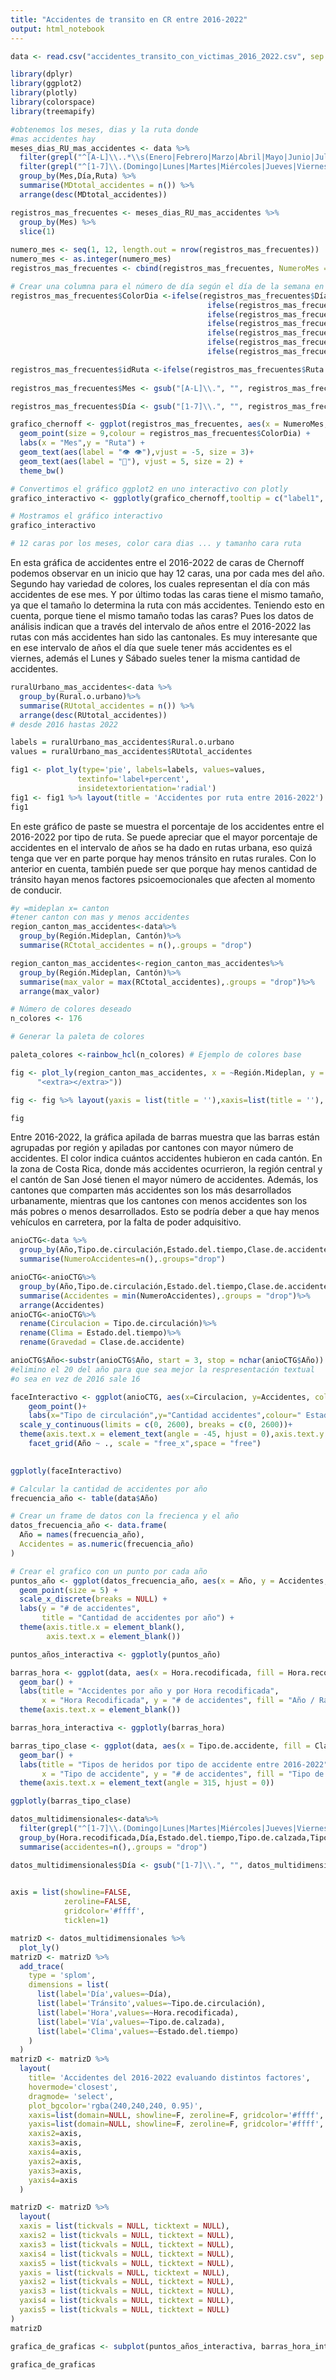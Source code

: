 ```yaml
---
title: "Accidentes de transito en CR entre 2016-2022"
output: html_notebook
---
```


```r
data <- read.csv("accidentes_transito_con_victimas_2016_2022.csv", sep = ";")
```

```r
library(dplyr)
library(ggplot2)
library(plotly)
library(colorspace)
library(treemapify)
```

```r
#obtenemos los meses, dias y la ruta donde
#mas accidentes hay
meses_dias_RU_mas_accidentes <- data %>%
  filter(grepl("^[A-L]\\..*\\s(Enero|Febrero|Marzo|Abril|Mayo|Junio|Julio|Agosto|Setiembre|Octubre|Noviembre|Diciembre)$", Mes)) %>%
  filter(grepl("^[1-7]\\.(Domingo|Lunes|Martes|Miércoles|Jueves|Viernes|Sábado)$", Día)) %>%
  group_by(Mes,Día,Ruta) %>%
  summarise(MDtotal_accidentes = n()) %>%
  arrange(desc(MDtotal_accidentes))

registros_mas_frecuentes <- meses_dias_RU_mas_accidentes %>%
  group_by(Mes) %>%
  slice(1)
  
numero_mes <- seq(1, 12, length.out = nrow(registros_mas_frecuentes))
numero_mes <- as.integer(numero_mes)
registros_mas_frecuentes <- cbind(registros_mas_frecuentes, NumeroMes = numero_mes)

# Crear una columna para el número de día según el día de la semana en registros_mas_frecuentes
registros_mas_frecuentes$ColorDia <-ifelse(registros_mas_frecuentes$Día == "1.Domingo", "blue",
                                            ifelse(registros_mas_frecuentes$Día == "2.Lunes", "red",
                                            ifelse(registros_mas_frecuentes$Día == "3.Martes", "yellow",
                                            ifelse(registros_mas_frecuentes$Día == "4.Miércoles", "cyan",
                                            ifelse(registros_mas_frecuentes$Día == "5.Jueves", "darkgreen",
                                            ifelse(registros_mas_frecuentes$Día == "6.Viernes", "brown",
                                            ifelse(registros_mas_frecuentes$Día == "7.Sábado", "black", NA)))))))

registros_mas_frecuentes$idRuta <-ifelse(registros_mas_frecuentes$Ruta == "Cantonal", 1)
                                          
registros_mas_frecuentes$Mes <- gsub("[A-L]\\.", "", registros_mas_frecuentes$Mes)

registros_mas_frecuentes$Día <- gsub("[1-7]\\.", "", registros_mas_frecuentes$Día)

```

```r
grafico_chernoff <- ggplot(registros_mas_frecuentes, aes(x = NumeroMes, y = idRuta,label1 = Mes,label2 = Ruta,label3 = Día)) +
  geom_point(size = 9,colour = registros_mas_frecuentes$ColorDia) +
  labs(x = "Mes",y = "Ruta") +
  geom_text(aes(label = "👁️ 👁️"),vjust = -5, size = 3)+  
  geom_text(aes(label = "👄"), vjust = 5, size = 2) +
  theme_bw()

# Convertimos el gráfico ggplot2 en uno interactivo con plotly
grafico_interactivo <- ggplotly(grafico_chernoff,tooltip = c("label1", "label2", "label3"))

# Mostramos el gráfico interactivo
grafico_interactivo

# 12 caras por los meses, color cara dias ... y tamanho cara ruta
```
En esta gráfica de accidentes entre el 2016-2022 de caras de Chernoff podemos observar en un inicio que hay 12 caras, una por cada mes del año. Segundo hay variedad de colores, los cuales representan el día con más accidentes de ese mes. Y por último todas las caras tiene el mismo tamaño, ya que el tamaño lo determina la ruta con más accidentes. Teniendo esto en cuenta, porque tiene el mismo tamaño todas las caras? Pues los datos de análisis indican que a través del intervalo de años entre el 2016-2022 las rutas con más accidentes han sido las cantonales. Es muy interesante que en ese intervalo de años el día que suele tener más accidentes es el viernes, además el Lunes y Sábado sueles tener la misma cantidad de accidentes.
```r
ruralUrbano_mas_accidentes<-data %>%
  group_by(Rural.o.urbano)%>%
  summarise(RUtotal_accidentes = n()) %>%
  arrange(desc(RUtotal_accidentes))
# desde 2016 hastas 2022
```

```r
labels = ruralUrbano_mas_accidentes$Rural.o.urbano
values = ruralUrbano_mas_accidentes$RUtotal_accidentes

fig1 <- plot_ly(type='pie', labels=labels, values=values, 
               textinfo='label+percent',
               insidetextorientation='radial')
fig1 <- fig1 %>% layout(title = 'Accidentes por ruta entre 2016-2022')
fig1
```
En este gráfico de paste se muestra el porcentaje de los accidentes entre el 2016-2022 por tipo de ruta. Se puede apreciar que el mayor porcentaje de accidentes en el intervalo de años se ha dado en rutas urbana, eso quizá tenga que ver en parte porque hay menos tránsito en rutas rurales. Con lo anterior en cuenta, también puede ser que porque hay menos cantidad de tránsito hayan menos factores psicoemocionales que afecten al momento de conducir.
```r
#y =mideplan x= canton
#tener canton con mas y menos accidentes
region_canton_mas_accidentes<-data%>%
  group_by(Región.Mideplan, Cantón)%>%
  summarise(RCtotal_accidentes = n(),.groups = "drop")

region_canton_mas_accidentes<-region_canton_mas_accidentes%>%
  group_by(Región.Mideplan, Cantón)%>%
  summarise(max_valor = max(RCtotal_accidentes),.groups = "drop")%>%
  arrange(max_valor)

# Número de colores deseado
n_colores <- 176

# Generar la paleta de colores

paleta_colores <-rainbow_hcl(n_colores) # Ejemplo de colores base
```

```r

fig <- plot_ly(region_canton_mas_accidentes, x = ~Región.Mideplan, y = ~max_valor, marker = list(color=paleta_colores) , type = 'bar',hovertemplate = ~paste("Región: ", Región.Mideplan, "<br>Cantón: ", Cantón, "<br>Valor: ", max_valor,
      "<extra></extra>"))

fig <- fig %>% layout(yaxis = list(title = ''),xaxis=list(title = ''), barmode = 'stack')

fig
```
Entre 2016-2022, la gráfica apilada de barras muestra que las barras están agrupadas por región y apiladas por cantones con mayor número de accidentes. El color indica cuántos accidentes hubieron en cada cantón. En la zona de Costa Rica, donde más accidentes ocurrieron, la región central y el cantón de San José tienen el mayor número de accidentes. Además, los cantones que comparten más accidentes son los más desarrollados urbanamente, mientras que los cantones con menos accidentes son los más pobres o menos desarrollados. Esto se podría deber a que hay menos vehículos en carretera, por la falta de poder adquisitivo.
```r
anioCTG<-data %>%
  group_by(Año,Tipo.de.circulación,Estado.del.tiempo,Clase.de.accidente) %>%
  summarise(NumeroAccidentes=n(),.groups="drop")

anioCTG<-anioCTG%>%
  group_by(Año,Tipo.de.circulación,Estado.del.tiempo,Clase.de.accidente)%>%
  summarise(Accidentes = min(NumeroAccidentes),.groups = "drop")%>%
  arrange(Accidentes)
anioCTG<-anioCTG%>%
  rename(Circulacion = Tipo.de.circulación)%>%
  rename(Clima = Estado.del.tiempo)%>%
  rename(Gravedad = Clase.de.accidente)

anioCTG$Año<-substr(anioCTG$Año, start = 3, stop = nchar(anioCTG$Año))
#elimino el 20 del año para que sea mejor la respresentación textual
#o sea en vez de 2016 sale 16
```

```r
faceInteractivo <- ggplot(anioCTG, aes(x=Circulacion, y=Accidentes, color=Clima, group=Gravedad)) +
    geom_point()+
    labs(x="Tipo de circulación",y="Cantidad accidentes",colour=" Estado del clima")+
  scale_y_continuous(limits = c(0, 2600), breaks = c(0, 2600))+
  theme(axis.text.x = element_text(angle = -45, hjust = 0),axis.text.y = element_text(angle=12))+
    facet_grid(Año ~ ., scale = "free_x",space = "free")
    

ggplotly(faceInteractivo)
```

```r
# Calcular la cantidad de accidentes por año
frecuencia_año <- table(data$Año)

# Crear un frame de datos con la frecienca y el año
datos_frecuencia_año <- data.frame(
  Año = names(frecuencia_año),
  Accidentes = as.numeric(frecuencia_año)
)

# Crear el grafico con un punto por cada año
puntos_año <- ggplot(datos_frecuencia_año, aes(x = Año, y = Accidentes, color = Año)) +
  geom_point(size = 5) +
  scale_x_discrete(breaks = NULL) +
  labs(y = "# de accidentes", 
       title = "Cantidad de accidentes por año") +
  theme(axis.title.x = element_blank(),
        axis.text.x = element_blank())

puntos_años_interactiva <- ggplotly(puntos_año)
```

```r
barras_hora <- ggplot(data, aes(x = Hora.recodificada, fill = Hora.recodificada)) +
  geom_bar() +
  labs(title = "Accidentes por año y por Hora recodificada",
       x = "Hora Recodificada", y = "# de accidentes", fill = "Año / Rango horario") +
  theme(axis.text.x = element_blank())

barras_hora_interactiva <- ggplotly(barras_hora)
```

```r
barras_tipo_clase <- ggplot(data, aes(x = Tipo.de.accidente, fill = Clase.de.accidente)) +
  geom_bar() +
  labs(title = "Tipos de heridos por tipo de accidente entre 2016-2022",
       x = "Tipo de accidente", y = "# de accidentes", fill = "Tipo de heridos") +
  theme(axis.text.x = element_text(angle = 315, hjust = 0))

ggplotly(barras_tipo_clase)
```

```r
datos_multidimensionales<-data%>%
  filter(grepl("^[1-7]\\.(Domingo|Lunes|Martes|Miércoles|Jueves|Viernes|Sábado)$", Día)) %>%
  group_by(Hora.recodificada,Día,Estado.del.tiempo,Tipo.de.calzada,Tipo.de.circulación)%>%
  summarise(accidentes=n(),.groups = "drop")

datos_multidimensionales$Día <- gsub("[1-7]\\.", "", datos_multidimensionales$Día)
  
```


```r
axis = list(showline=FALSE,
            zeroline=FALSE,
            gridcolor='#ffff',
            ticklen=1)

matrizD <- datos_multidimensionales %>%
  plot_ly() 
matrizD <- matrizD %>%
  add_trace(
    type = 'splom',
    dimensions = list(
      list(label='Día',values=~Día),
      list(label='Tránsito',values=~Tipo.de.circulación),
      list(label='Hora',values=~Hora.recodificada),
      list(label='Vía',values=~Tipo.de.calzada),
      list(label='Clima',values=~Estado.del.tiempo)
    )
  )
matrizD <- matrizD %>%
  layout(
    title= 'Accidentes del 2016-2022 evaluando distintos factores',
    hovermode='closest',
    dragmode= 'select',
    plot_bgcolor='rgba(240,240,240, 0.95)',
    xaxis=list(domain=NULL, showline=F, zeroline=F, gridcolor='#ffff', ticklen=4),
    yaxis=list(domain=NULL, showline=F, zeroline=F, gridcolor='#ffff', ticklen=4),
    xaxis2=axis,
    xaxis3=axis,
    xaxis4=axis,
    yaxis2=axis,
    yaxis3=axis,
    yaxis4=axis
  )

matrizD <- matrizD %>%
  layout(
  xaxis = list(tickvals = NULL, ticktext = NULL),
  xaxis2 = list(tickvals = NULL, ticktext = NULL),
  xaxis3 = list(tickvals = NULL, ticktext = NULL),
  xaxis4 = list(tickvals = NULL, ticktext = NULL),
  xaxis5 = list(tickvals = NULL, ticktext = NULL),
  yaxis = list(tickvals = NULL, ticktext = NULL),
  yaxis2 = list(tickvals = NULL, ticktext = NULL),
  yaxis3 = list(tickvals = NULL, ticktext = NULL),
  yaxis4 = list(tickvals = NULL, ticktext = NULL),
  yaxis5 = list(tickvals = NULL, ticktext = NULL)
)
matrizD


```

```r
grafica_de_graficas <- subplot(puntos_años_interactiva, barras_hora_interactiva, nrows = 2)

grafica_de_graficas
```